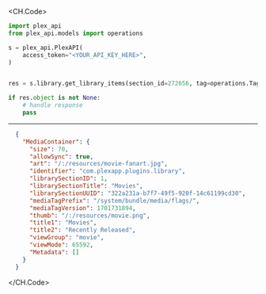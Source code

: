 
<CH.Code>
```python GetLibraryItems.py
import plex_api
from plex_api.models import operations

s = plex_api.PlexAPI(
    access_token="<YOUR_API_KEY_HERE>",
)


res = s.library.get_library_items(section_id=272656, tag=operations.Tag.EDITION)

if res.object is not None:
    # handle response
    pass
```
---

```json Example Response
  {
    "MediaContainer": {
      "size": 70,
      "allowSync": true,
      "art": "/:/resources/movie-fanart.jpg",
      "identifier": "com.plexapp.plugins.library",
      "librarySectionID": 1,
      "librarySectionTitle": "Movies",
      "librarySectionUUID": "322a231a-b7f7-49f5-920f-14c61199cd30",
      "mediaTagPrefix": "/system/bundle/media/flags/",
      "mediaTagVersion": 1701731894,
      "thumb": "/:/resources/movie.png",
      "title1": "Movies",
      "title2": "Recently Released",
      "viewGroup": "movie",
      "viewMode": 65592,
      "Metadata": []
    }
  }
```
</CH.Code>
